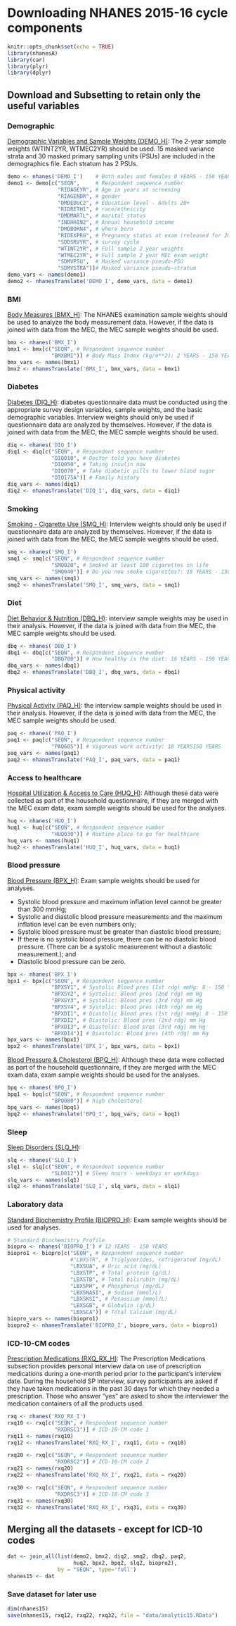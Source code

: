# Downloading NHANES 2015-16 cycle components

```r
knitr::opts_chunk$set(echo = TRUE)
library(nhanesA)
library(car)
library(plyr)
library(dplyr)
```

## Download and Subsetting to retain only the useful variables

### Demographic

[Demographic Variables and Sample Weights (DEMO_H)](https://wwwn.cdc.gov/nchs/nhanes/2015-2016/demo_i.htm): The 2-year sample weights (WTINT2YR, WTMEC2YR) should be used. 15 masked variance strata and 30 masked primary sampling units (PSUs) are included in the demographics file. Each stratum has 2 PSUs.

```r
demo <- nhanes('DEMO_I')    # Both males and females 0 YEARS - 150 YEARS
demo1 <- demo[c("SEQN",     # Respondent sequence number
                "RIDAGEYR", # Age in years at screening
                "RIAGENDR", # gender
                "DMDEDUC2", # Education level - Adults 20+
                "RIDRETH1", # race/ethnicity
                "DMDMARTL", # marital status	
                "INDHHIN2", # Annual household income
                "DMDBORN4", # where born
                "RIDEXPRG", # Pregnancy status at exam (released for 20-44 yrs)
                "SDDSRVYR", # survey cycle
                "WTINT2YR", # Full sample 2 year weights
                "WTMEC2YR", # Full sample 2 year MEC exam weight
                "SDMVPSU",  # Masked variance pseudo-PSU
                "SDMVSTRA")]# Masked variance pseudo-stratum
demo_vars <- names(demo1) 
demo2 <- nhanesTranslate('DEMO_I', demo_vars, data = demo1)
```

### BMI

[Body Measures (BMX_H)](https://wwwn.cdc.gov/nchs/nhanes/2015-2016/bmx_i.htm): The NHANES examination sample weights should be used to analyze the body measurement data. However, if the data is joined with data from the MEC, the MEC sample weights should be used.

```r
bmx <- nhanes('BMX_I')
bmx1 <- bmx[c("SEQN", # Respondent sequence number
              "BMXBMI")] # Body Mass Index (kg/m**2): 2 YEARS - 150 YEARS
bmx_vars <- names(bmx1)
bmx2 <- nhanesTranslate('BMX_I', bmx_vars, data = bmx1)
```

### Diabetes

[Diabetes (DIQ_H)](https://wwwn.cdc.gov/nchs/nhanes/2015-2016/diq_i.htm): diabetes questionnaire data must be conducted using the appropriate survey design variables, sample weights, and the basic demographic variables. Interview weights should only be used if questionnaire data are analyzed by themselves. However, if the data is joined with data from the MEC, the MEC sample weights should be used.

```r
diq <- nhanes('DIQ_I')
diq1 <- diq[c("SEQN", # Respondent sequence number
              "DIQ010", # Doctor told you have diabetes 
              "DIQ050", # Taking insulin now
              "DIQ070", # Take diabetic pills to lower blood sugar
              "DIQ175A")] # Family history
diq_vars <- names(diq1)
diq2 <- nhanesTranslate('DIQ_I', diq_vars, data = diq1)
```

### Smoking

[Smoking - Cigarette Use (SMQ_H)](https://wwwn.cdc.gov/nchs/nhanes/2015-2016/smq_i.htm): Interview weights should only be used if questionnaire data are analyzed by themselves. However, if the data is joined with data from the MEC, the MEC sample weights should be used.

```r
smq <- nhanes('SMQ_I')
smq1 <- smq[c("SEQN", # Respondent sequence number
              "SMQ020", # Smoked at least 100 cigarettes in life
              "SMQ040")] # Do you now smoke cigarettes?: 18 YEARS - 150 YEARS
smq_vars <- names(smq1)
smq2 <- nhanesTranslate('SMQ_I', smq_vars, data = smq1)
```

### Diet

[Diet Behavior & Nutrition (DBQ_H)](https://wwwn.cdc.gov/nchs/nhanes/2015-2016/dbq_i.htm): interview sample weights may be used in their analysis. However, if the data is joined with data from the MEC, the MEC sample weights should be used.

```r
dbq <- nhanes('DBQ_I')
dbq1 <- dbq[c("SEQN", # Respondent sequence number
              "DBQ700")] # How healthy is the diet: 16 YEARS - 150 YEARS
dbq_vars <- names(dbq1)
dbq2 <- nhanesTranslate('DBQ_I', dbq_vars, data = dbq1)
```

### Physical activity

[Physical Activity (PAQ_H)](https://wwwn.cdc.gov/nchs/nhanes/2015-2016/PAQ_i.htm): the interview sample weights should be used in their analysis. However, if the data is joined with data from the MEC, the MEC sample weights should be used.

```r
paq <- nhanes('PAQ_I')
paq1 <- paq[c("SEQN", # Respondent sequence number
              "PAQ605")] # Vigorous work activity: 18 YEARS150 YEARS
paq_vars <- names(paq1)
paq2 <- nhanesTranslate('PAQ_I', paq_vars, data = paq1)
```

### Access to healthcare

[Hospital Utilization & Access to Care (HUQ_H)](https://wwwn.cdc.gov/nchs/nhanes/2015-2016/huq_i.htm): Although these data were collected as part of the household questionnaire, if they are merged with the MEC exam data, exam sample weights should be used for the analyses.

```r
huq <- nhanes('HUQ_I')
huq1 <- huq[c("SEQN", # Respondent sequence number
              "HUQ030")] # Routine place to go for healthcare
huq_vars <- names(huq1)
huq2 <- nhanesTranslate('HUQ_I', huq_vars, data = huq1)
```

### Blood pressure

[Blood Pressure (BPX_H)](https://wwwn.cdc.gov/nchs/nhanes/2015-2016/bpx_i.htm): Exam sample weights should be used for analyses.

-   Systolic blood pressure and maximum inflation level cannot be greater than 300 mmHg;
-   Systolic and diastolic blood pressure measurements and the maximum inflation level can be even numbers only;
-   Systolic blood pressure must be greater than diastolic blood pressure;
-   If there is no systolic blood pressure, there can be no diastolic blood pressure. (There can be a systolic measurement without a diastolic measurement.); and
-   Diastolic blood pressure can be zero.

```r
bpx <- nhanes('BPX_I')
bpx1 <- bpx[c("SEQN", # Respondent sequence number
              "BPXSY1", # Systolic Blood pres (1st rdg) mmHg: 8 - 150 YEARS
              "BPXSY2", # Systolic: Blood pres (2nd rdg) mm Hg
              "BPXSY3", # Systolic: Blood pres (3rd rdg) mm Hg
              "BPXSY4", # Systolic: Blood pres (4th rdg) mm Hg
              "BPXDI1", # Diastolic Blood pres (1st rdg) mmHg: 8 - 150 YEARS
              "BPXDI2", # Diastolic: Blood pres (2nd rdg) mm Hg
              "BPXDI3", # Diastolic: Blood pres (3rd rdg) mm Hg
              "BPXDI4")] # Diastolic: Blood pres (4th rdg) mm Hg
bpx_vars <- names(bpx1)
bpx2 <- nhanesTranslate('BPX_I', bpx_vars, data = bpx1)
```

[Blood Pressure & Cholesterol (BPQ_H)](https://wwwn.cdc.gov/nchs/nhanes/2015-2016/bpq_i.htm): Although these data were collected as part of the household questionnaire, if they are merged with the MEC exam data, exam sample weights should be used for the analyses.

```r
bpq <- nhanes('BPQ_I')
bpq1 <- bpq[c("SEQN", # Respondent sequence number
              "BPQ080")] # high cholesterol
bpq_vars <- names(bpq1)
bpq2 <- nhanesTranslate('BPQ_I', bpq_vars, data = bpq1)
```

### Sleep

[Sleep Disorders (SLQ_H)](https://wwwn.cdc.gov/nchs/nhanes/2015-2016/slq_i.htm):

```r
slq <- nhanes('SLQ_I')
slq1 <- slq[c("SEQN", # Respondent sequence number
              "SLD012")] # Sleep hours - weekdays or workdays
slq_vars <- names(slq1)
slq2 <- nhanesTranslate('SLQ_I', slq_vars, data = slq1)
```

### Laboratory data

[Standard Biochemistry Profile (BIOPRO_H)](https://wwwn.cdc.gov/nchs/nhanes/2015-2016/BIOPRO_i.htm): Exam sample weights should be used for analyses.

```r
# Standard Biochemistry Profile
biopro <- nhanes('BIOPRO_I') # 12 YEARS - 150 YEARS
biopro1 <- biopro[c("SEQN", # Respondent sequence number
                    #"LBXSTR", # Triglycerides, refrigerated (mg/dL)
                    "LBXSUA", # Uric acid (mg/dL)
                    "LBXSTP", # Total protein (g/dL)
                    "LBXSTB", # Total bilirubin (mg/dL)
                    "LBXSPH", # Phosphorus (mg/dL)
                    "LBXSNASI", # Sodium (mmol/L)
                    "LBXSKSI", # Potassium (mmol/L)
                    "LBXSGB", # Globulin (g/dL)
                    "LBXSCA")] # Total Calcium (mg/dL)
biopro_vars <- names(biopro1) 
biopro2 <- nhanesTranslate('BIOPRO_I', biopro_vars, data = biopro1)
```

### ICD-10-CM codes

[Prescription Medications (RXQ_RX_H)](https://wwwn.cdc.gov/Nchs/Nhanes/2015-2016/RXQ_RX_i.htm): The Prescription Medications subsection provides personal interview data on use of prescription medications during a one-month period prior to the participant's interview date. During the household SP interview, survey participants are asked if they have taken medications in the past 30 days for which they needed a prescription. Those who answer "yes" are asked to show the interviewer the medication containers of all the products used.

```r
rxq <- nhanes('RXQ_RX_I')
rxq10 <- rxq[c("SEQN", # Respondent sequence number
               "RXDRSC1")] # ICD-10-CM code 1
rxq11 <- names(rxq10) 
rxq12 <- nhanesTranslate('RXQ_RX_I', rxq11, data = rxq10)

rxq20 <- rxq[c("SEQN", # Respondent sequence number
               "RXDRSC2")] # ICD-10-CM code 2
rxq21 <- names(rxq20) 
rxq22 <- nhanesTranslate('RXQ_RX_I', rxq21, data = rxq20)

rxq30 <- rxq[c("SEQN", # Respondent sequence number
               "RXDRSC3")] # ICD-10-CM code 3
rxq31 <- names(rxq30) 
rxq32 <- nhanesTranslate('RXQ_RX_I', rxq31, data = rxq30)
```

## Merging all the datasets - except for ICD-10 codes

```r
dat <- join_all(list(demo2, bmx2, diq2, smq2, dbq2, paq2, 
                     huq2, bpx2, bpq2, slq2, biopro2),
                by = "SEQN", type='full')
nhanes15 <- dat 
```

### Save dataset for later use

```r
dim(nhanes15)
save(nhanes15, rxq12, rxq22, rxq32, file = "data/analytic15.RData")   
```
